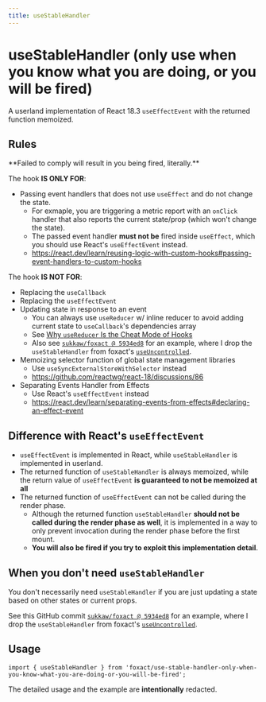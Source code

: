 ```yaml
---
title: useStableHandler
---
```


# useStableHandler (only use when you know what you are doing, or you will be fired)


<ExportMetaInfo />

A userland implementation of React 18.3 `useEffectEvent` with the returned function memoized.

## Rules


<Callout type="warning" emoji="⚠️">
  **Failed to comply will result in you being fired, literally.**
</Callout>

The hook **IS ONLY FOR**:

- Passing event handlers that does not use `useEffect` and do not change the state.
  - For exmaple, you are triggering a metric report with an `onClick` handler that also reports the current state/prop (which won't change the state).
  - The passed event handler **must not be** fired inside `useEffect`, which you should use React's `useEffectEvent` instead.
  - https://react.dev/learn/reusing-logic-with-custom-hooks#passing-event-handlers-to-custom-hooks

The hook **IS NOT FOR**:

- Replacing the `useCallback`
- Replacing the `useEffectEvent`
- Updating state in response to an event
  - You can always use `useReducer` w/ inline reducer to avoid adding current state to `useCallback`'s dependencies array
  - See [Why `useReducer` Is the Cheat Mode of Hooks](https://overreacted.io/a-complete-guide-to-useeffect/#:~:text=Why%20useReducer%20Is%20the%20Cheat%20Mode%20of%20Hooks)
  - Also see [`sukkaw/foxact @ 5934ed8`](https://github.com/SukkaW/foxact/commit/5934ed8f27f6a3acba4cb332b431c9e820fceeda) for an example, where I drop the `useStableHandler` from foxact's [`useUncontrolled`](/use-uncontrolled).
- Memoizing selector function of global state management libraries
  - Use `useSyncExternalStoreWithSelector` instead
  - https://github.com/reactwg/react-18/discussions/86
- Separating Events Handler from Effects
  - Use React's `useEffectEvent` instead
  - https://react.dev/learn/separating-events-from-effects#declaring-an-effect-event

## Difference with React's `useEffectEvent`

- `useEffectEvent` is implemented in React, while `useStableHandler` is implemented in userland.
- The returned function of `useStableHandler` is always memoized, while the return value of `useEffectEvent` **is guaranteed to not be memoized at all**
- The returned function of `useEffectEvent` can not be called during the render phase.
  - Although the returned function `useStableHandler` **should not be called during the render phase as well**, it is implemented in a way to only prevent invocation during the render phase before the first mount.
  - **You will also be fired if you try to exploit this implementation detail**.

## When you don't need `useStableHandler`

You don't necessarily need `useStableHandler` if you are just updating a state based on other states or current props.

See this GitHub commit [`sukkaw/foxact @ 5934ed8`](https://github.com/SukkaW/foxact/commit/5934ed8f27f6a3acba4cb332b431c9e820fceeda) for an example, where I drop the `useStableHandler` from foxact's [`useUncontrolled`](/use-uncontrolled).

## Usage

```tsx
import { useStableHandler } from 'foxact/use-stable-handler-only-when-you-know-what-you-are-doing-or-you-will-be-fired';
```

The detailed usage and the example are **intentionally** redacted.
